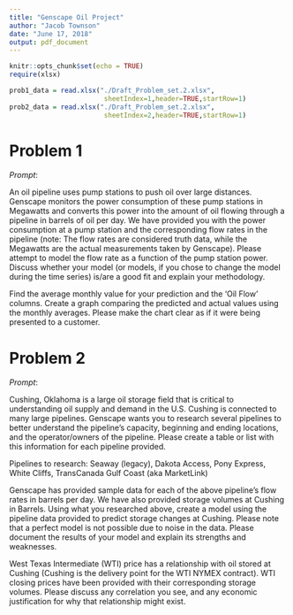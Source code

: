 ```yaml
---
title: "Genscape Oil Project"
author: "Jacob Townson"
date: "June 17, 2018"
output: pdf_document
---
```


```r
knitr::opts_chunk$set(echo = TRUE)
require(xlsx)

prob1_data = read.xlsx("./Draft_Problem_set.2.xlsx", 
                        sheetIndex=1,header=TRUE,startRow=1)
prob2_data = read.xlsx("./Draft_Problem_set.2.xlsx", 
                        sheetIndex=2,header=TRUE,startRow=1)
```

# Problem 1

*Prompt*:

An oil pipeline uses pump stations to push oil over large distances. Genscape monitors the power consumption of these pump stations in Megawatts and converts this power into the amount of oil flowing through a pipeline in barrels of oil per day. We have provided you with the power consumption at a pump station and the corresponding flow rates in the pipeline (note: The flow rates are considered truth data, while the Megawatts are the actual measurements taken by Genscape). Please attempt to model the flow rate as a function of the pump station power. Discuss whether your model (or models,  if you chose to change the model during the time series) is/are a good fit and explain your methodology.

Find the average monthly value for your prediction and the ‘Oil Flow’ columns. Create a graph comparing the predicted and actual values using the monthly averages. Please make the chart clear as if it were being presented to a customer.









# Problem 2

*Prompt*:

Cushing, Oklahoma is a large oil storage field that is critical to understanding oil supply and demand in the U.S. Cushing is connected to many large pipelines. Genscape wants you to research several pipelines to better understand the pipeline’s capacity, beginning and ending locations, and the operator/owners of the pipeline.  Please create a table or list with this information for each pipeline provided.

Pipelines to research: Seaway (legacy), Dakota Access, Pony Express, White Cliffs, TransCanada Gulf Coast (aka MarketLink)

Genscape has provided sample data for each of the above pipeline’s flow rates in barrels per day. We have also provided storage volumes at Cushing in Barrels. Using what you researched above, create a model using the pipeline data provided to predict storage changes at Cushing. Please note that a perfect model is not possible due to noise in the data. Please document the results of your model and explain its strengths and weaknesses.

West Texas Intermediate (WTI) price has a relationship with oil stored at Cushing (Cushing is the delivery point for the WTI NYMEX contract). WTI closing prices have been provided with their corresponding storage volumes. Please discuss any correlation you see, and any economic justification for why that relationship might exist.








